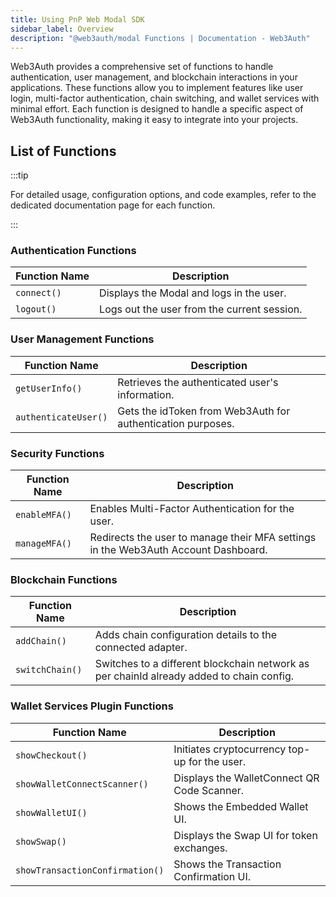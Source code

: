 ```yaml
---
title: Using PnP Web Modal SDK
sidebar_label: Overview
description: "@web3auth/modal Functions | Documentation - Web3Auth"
---
```


Web3Auth provides a comprehensive set of functions to handle authentication, user management, and
blockchain interactions in your applications. These functions allow you to implement features like
user login, multi-factor authentication, chain switching, and wallet services with minimal effort.
Each function is designed to handle a specific aspect of Web3Auth functionality, making it easy to
integrate into your projects.

## List of Functions

:::tip

For detailed usage, configuration options, and code examples, refer to the dedicated documentation
page for each function.

:::

### Authentication Functions

| Function Name | Description                                 |
| ------------- | ------------------------------------------- |
| `connect()`   | Displays the Modal and logs in the user.    |
| `logout()`    | Logs out the user from the current session. |

### User Management Functions

| Function Name        | Description                                                 |
| -------------------- | ----------------------------------------------------------- |
| `getUserInfo()`      | Retrieves the authenticated user's information.             |
| `authenticateUser()` | Gets the idToken from Web3Auth for authentication purposes. |

### Security Functions

| Function Name | Description                                                                        |
| ------------- | ---------------------------------------------------------------------------------- |
| `enableMFA()` | Enables Multi-Factor Authentication for the user.                                  |
| `manageMFA()` | Redirects the user to manage their MFA settings in the Web3Auth Account Dashboard. |

### Blockchain Functions

| Function Name   | Description                                                                              |
| --------------- | ---------------------------------------------------------------------------------------- |
| `addChain()`    | Adds chain configuration details to the connected adapter.                               |
| `switchChain()` | Switches to a different blockchain network as per chainId already added to chain config. |

### Wallet Services Plugin Functions

| Function Name                   | Description                                   |
| ------------------------------- | --------------------------------------------- |
| `showCheckout()`                | Initiates cryptocurrency top-up for the user. |
| `showWalletConnectScanner()`    | Displays the WalletConnect QR Code Scanner.   |
| `showWalletUI()`                | Shows the Embedded Wallet UI.                 |
| `showSwap()`                    | Displays the Swap UI for token exchanges.     |
| `showTransactionConfirmation()` | Shows the Transaction Confirmation UI.        |
